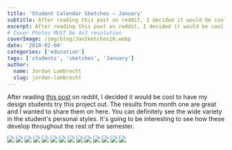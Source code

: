 ```yaml
---
title: 'Student Calendar Sketches – January'
subtitle: After reading this post on reddit, I decided it would be cool to have my design students try this project out.
excerpt: After reading this post on reddit, I decided it would be cool to have my design students try this project out.
# Cover Photos MUST be 4x3 resolution
coverImage: /img/blog/JanSketches18.webp
date: '2018-02-04'
categories: ['education']
tags: ['students', 'sketches', 'January']
author:
  name: Jordan Lambrecht
  slug: jordan-lambrecht
---
```


After reading [this post](https://www.reddit.com/r/doodles/comments/7nv5oh/i_doodle_a_little_memory_every_day_in_a_calendar/) on reddit, I decided it would be cool to have my design students try this project out. The results from month one are great and I wanted to share them on here. You can definitely see the wide variety in the student's personal styles. It's going to be interesting to see how these develop throughout the rest of the semester.

![](https://cdn.pixelbakery.com/img/blog/cameron1.jpg)
![](https://cdn.pixelbakery.com/img/blog/collin1.jpg)
![](https://cdn.pixelbakery.com/img/blog/crystal1.jpg)
![](https://cdn.pixelbakery.com/img/blog/Curves-1.jpg)
![](https://cdn.pixelbakery.com/img/blog/emily.jpg)
![](https://cdn.pixelbakery.com/img/blog/jasmine1.jpg)
![](https://cdn.pixelbakery.com/img/blog/jenna1.jpg)
![](https://cdn.pixelbakery.com/img/blog/josh1.jpg)
![](https://cdn.pixelbakery.com/img/blog/kiersten1.jpg)
![](https://cdn.pixelbakery.com/img/blog/Logan1.jpg)
![](https://cdn.pixelbakery.com/img/blog/maeve1.jpg)
![](https://cdn.pixelbakery.com/img/blog/morgan3.jpg)
![](https://cdn.pixelbakery.com/img/blog/natalie1.jpg)
![](https://cdn.pixelbakery.com/img/blog/Quang1.jpg)
